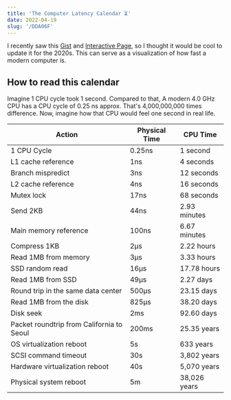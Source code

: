 ```yaml
---
title: 'The Computer Latency Calendar ⏳'
date: 2022-04-19
slug: '/DDA06F'
---
```


I recently saw this [Gist](https://gist.github.com/hellerbarde/2843375) and [Interactive Page](https://colin-scott.github.io/personal_website/research/interactive_latency.html), so I thought it would be cool to update it for the 2020s. This can serve as a visualization of how fast a modern computer is.

## How to read this calendar

Imagine 1 CPU cycle took 1 second. Compared to that, A modern 4.0 GHz CPU has a CPU cycle of 0.25 ns approx. That's 4,000,000,000 times difference. Now, imagine how that CPU would feel one second in real life.

| Action                                    | Physical Time | CPU Time     |
| ----------------------------------------- | ------------- | ------------ |
| 1 CPU Cycle                               | 0.25ns        | 1 second     |
| L1 cache reference                        | 1ns           | 4 seconds    |
| Branch mispredict                         | 3ns           | 12 seconds   |
| L2 cache reference                        | 4ns           | 16 seconds   |
| Mutex lock                                | 17ns          | 68 seconds   |
| Send 2KB                                  | 44ns          | 2.93 minutes |
| Main memory reference                     | 100ns         | 6.67 minutes |
| Compress 1KB                              | 2μs           | 2.22 hours   |
| Read 1MB from memory                      | 3μs           | 3.33 hours   |
| SSD random read                           | 16μs          | 17.78 hours  |
| Read 1MB from SSD                         | 49μs          | 2.27 days    |
| Round trip in the same data center        | 500μs         | 23.15 days   |
| Read 1MB from the disk                    | 825μs         | 38.20 days   |
| Disk seek                                 | 2ms           | 92.60 days   |
| Packet roundtrip from California to Seoul | 200ms         | 25.35 years  |
| OS virtualization reboot                  | 5s            | 633 years    |
| SCSI command timeout                      | 30s           | 3,802 years  |
| Hardware virtualization reboot            | 40s           | 5,070 years  |
| Physical system reboot                    | 5m            | 38,026 years |
